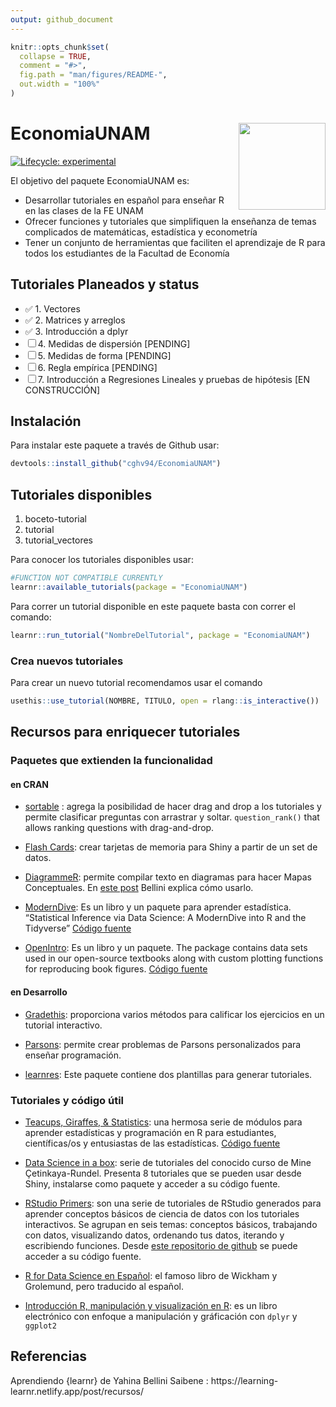 ```yaml
---
output: github_document
---
```


<!-- README.md is generated from README.Rmd. Please edit that file -->

```r
knitr::opts_chunk$set(
  collapse = TRUE,
  comment = "#>",
  fig.path = "man/figures/README-",
  out.width = "100%"
)
```

# EconomiaUNAM <a href='https://cghv94.github.io/EconomiaUNAM/'><img src='logos/felogoOpt2.png' align="right" height="139" /></a>

<!-- badges: start -->
[![Lifecycle: experimental](https://img.shields.io/badge/lifecycle-experimental-orange.svg)](https://lifecycle.r-lib.org/articles/stages.html#experimental)
<!-- badges: end -->


El objetivo del paquete EconomiaUNAM es:

 - Desarrollar tutoriales en español para enseñar R en las clases de la FE UNAM
 - Ofrecer funciones y tutoriales que simplifiquen la enseñanza de temas complicados de matemáticas, estadística y econometría
 - Tener un conjunto de herramientas que faciliten el aprendizaje de R para todos los estudiantes de la Facultad de Economía


## Tutoriales Planeados y status

  - ✅ 1. Vectores 
  - ✅ 2. Matrices y arreglos 
  - ✅ 3. Introducción a dplyr 
  - [ ] 4. Medidas de dispersión [PENDING]
  - [ ] 5. Medidas de forma [PENDING]
  - [ ] 6. Regla empírica [PENDING]
  - [ ] 7. Introducción a Regresiones Lineales y pruebas de hipótesis [EN CONSTRUCCIÓN]
  
## Instalación

Para instalar este paquete a través de Github usar:

``` r
devtools::install_github("cghv94/EconomiaUNAM")
```

## Tutoriales disponibles

1) boceto-tutorial
2) tutorial
3) tutorial_vectores

Para conocer los tutoriales disponibles usar:

``` r
#FUNCTION NOT COMPATIBLE CURRENTLY
learnr::available_tutorials(package = "EconomiaUNAM")
```

Para correr un tutorial disponible en este paquete basta con correr el comando: 

``` r
learnr::run_tutorial("NombreDelTutorial", package = "EconomiaUNAM")
```

### Crea nuevos tutoriales

Para crear un nuevo tutorial recomendamos usar el comando

```r
usethis::use_tutorial(NOMBRE, TITULO, open = rlang::is_interactive())
```

## Recursos para enriquecer tutoriales

### Paquetes que extienden la funcionalidad

#### en CRAN

 + [sortable](https://github.com/rstudio/sortable) : agrega la posibilidad de hacer drag and drop a los tutoriales y permite clasificar preguntas con arrastrar y soltar. `question_rank()` that allows ranking questions with drag-and-drop. 

 + [Flash Cards](https://github.com/jienagu/flashCard): crear tarjetas de memoria para Shiny a partir de un set de datos.


 + [DiagrammeR](https://rich-iannone.github.io/DiagrammeR/): permite compilar texto en diagramas para hacer Mapas Conceptuales. En [este post](https://learning-learnr.netlify.app/post/concept_maps/) Bellini explica cómo usarlo.

 + [ModernDive](https://moderndive.com/foreword.html): Es un libro y un paquete para aprender estadística. "Statistical Inference via Data Science: A ModernDive into R and the Tidyverse" [Código fuente](https://github.com/moderndive/moderndive)

 + [OpenIntro](https://www.openintro.org/book/os/): Es un libro y un paquete. The package contains data sets used in our open-source textbooks along with custom plotting functions for reproducing book figures. [Código fuente](https://github.com/OpenIntroStat/openintro)


#### en Desarrollo

 + [Gradethis](https://pkgs.rstudio.com/gradethis/): proporciona varios métodos para calificar los ejercicios en un tutorial interactivo.

 + [Parsons](https://rstudio.github.io/parsons/): permite crear problemas de Parsons personalizados para enseñar programación.

 + [learnres](https://github.com/yabellini/learnres): Este paquete contiene dos plantillas para generar tutoriales.

### Tutoriales y código útil

 + [Teacups, Giraffes, & Statistics](https://tinystats.github.io/teacups-giraffes-and-statistics/index.html): una hermosa serie de módulos para aprender estadísticas y programación en R para estudiantes, científicas/os y entusiastas de las estadísticas. [Código fuente](https://github.com/tinystats/teacups-giraffes-and-statistics)

 + [Data Science in a box](https://datasciencebox.org/interactive-tutorials.html): serie de tutoriales del conocido curso de Mine Çetinkaya-Rundel. Presenta 8 tutoriales que se pueden usar desde Shiny, instalarse como paquete y acceder a su código fuente.
 
 + [RStudio Primers](https://rstudio.cloud/learn/primers): son una serie de tutoriales de RStudio generados para aprender conceptos básicos de ciencia de datos con los tutoriales interactivos. Se agrupan en seis temas: conceptos básicos, trabajando con datos, visualizando datos, ordenando tus datos, iterando y escribiendo funciones. Desde [este repositorio de github](https://github.com/rstudio-education/primers) se puede acceder a su código fuente.

 + [R for Data Science en Español](https://es.r4ds.hadley.nz/): el famoso libro de Wickham y Grolemund, pero traducido al español.
 
 + [Introducción R, manipulación y visualización en R](http://www.castrolab.org/isme/introR/introR.html): es un libro electrónico con enfoque a manipulación y gráficación con `dplyr` y `ggplot2`
 
## Referencias

Aprendiendo {learnr} de Yahina Bellini Saibene : https://learning-learnr.netlify.app/post/recursos/

